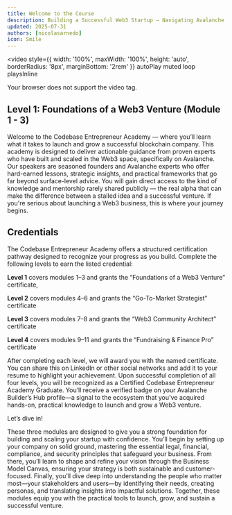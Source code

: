 ```yaml
---
title: Welcome to the Course
description: Building a Successful Web3 Startup — Navigating Avalanche Foundation Grants
updated: 2025-07-31
authors: [nicolasarnedo]
icon: Smile
---
```

<video 
  style={{ width: '100%', maxWidth: '100%', height: 'auto', borderRadius: '8px', marginBottom: '2rem' }}
  autoPlay 
  muted 
  loop 
  playsInline
>
  <source src="/common-images/codebase-entrepreneur-academy/entrepreneur-acadamy.mp4" type="video/mp4" />
  Your browser does not support the video tag.
</video>

## Level 1: Foundations of a Web3 Venture (Module 1 - 3)

Welcome to the Codebase Entrepreneur Academy — where you’ll learn what it takes to launch and grow a successful blockchain company. This academy is designed to deliver actionable guidance from proven experts who have built and scaled in the Web3 space, specifically on Avalanche. Our speakers are seasoned founders and Avalanche experts who offer hard-earned lessons, strategic insights, and practical frameworks that go far beyond surface-level advice. You will gain direct access to the kind of knowledge and mentorship rarely shared publicly — the real alpha that can make the difference between a stalled idea and a successful venture. If you're serious about launching a Web3 business, this is where your journey begins.	

## Credentials	

The Codebase Entrepreneur Academy offers a structured certification pathway designed to recognize your progress as you build. Complete the following levels to earn the listed credential: 	

**Level 1** covers modules 1–3 and grants the “Foundations of a Web3 Venture” certificate, 	

**Level 2** covers modules 4–6 and grants the “Go-To-Market Strategist” certificate 	

**Level 3** covers modules 7–8 and grants the “Web3 Community Architect” certificate	

**Level 4** covers modules 9–11 and grants the “Fundraising & Finance Pro” certificate 	

After completing each level, we will award you with the named certificate. You can share this on LinkedIn or other social networks and add it to your resume to highlight your achievement. Upon successful completion of all four levels, you will be recognized as a Certified Codebase Entrepreneur Academy Graduate. You’ll receive a verified badge on your Avalanche Builder’s Hub profile—a signal to the ecosystem that you've acquired hands-on, practical knowledge to launch and grow a Web3 venture.	

Let’s dive in!	

These three modules are designed to give you a strong foundation for building and scaling your startup with confidence. You’ll begin by setting up your company on solid ground, mastering the essential legal, financial, compliance, and security principles that safeguard your business. From there, you’ll learn to shape and refine your vision through the Business Model Canvas, ensuring your strategy is both sustainable and customer-focused. Finally, you’ll dive deep into understanding the people who matter most—your stakeholders and users—by identifying their needs, creating personas, and translating insights into impactful solutions. Together, these modules equip you with the practical tools to launch, grow, and sustain a successful venture.
